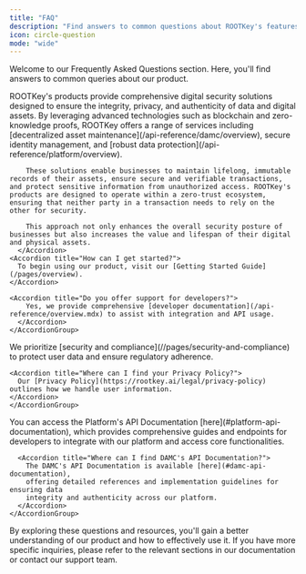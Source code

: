 ```yaml
---
title: "FAQ"
description: "Find answers to common questions about ROOTKey's features, usage, and security."
icon: circle-question
mode: "wide"
---
```


Welcome to our Frequently Asked Questions section. Here, you'll find answers to common queries about our product.

<Tabs>
  <Tab title="General Questions">
    <AccordionGroup>
      <Accordion title="What does your product do?">
        ROOTKey's products provide comprehensive digital security solutions designed to ensure the integrity, privacy, and authenticity of data and digital assets. By leveraging advanced technologies such as blockchain and zero-knowledge proofs, ROOTKey offers a range of services including [decentralized asset maintenance](/api-reference/damc/overview), secure identity management, and [robust data protection](/api-reference/platform/overview). 
        
        These solutions enable businesses to maintain lifelong, immutable records of their assets, ensure secure and verifiable transactions, and protect sensitive information from unauthorized access. ROOTKey's products are designed to operate within a zero-trust ecosystem, ensuring that neither party in a transaction needs to rely on the other for security. 
        
        This approach not only enhances the overall security posture of businesses but also increases the value and lifespan of their digital and physical assets.    
      </Accordion>
    <Accordion title="How can I get started?">
      To begin using our product, visit our [Getting Started Guide](/pages/overview).
    </Accordion>

    <Accordion title="Do you offer support for developers?">
        Yes, we provide comprehensive [developer documentation](/api-reference/overview.mdx) to assist with integration and API usage.
      </Accordion>
    </AccordionGroup>

  </Tab>
  <Tab title="Security and Privacy">
   <AccordionGroup>
    <Accordion title="What security measures do you have in place?">
      We prioritize [security and compliance](//pages/security-and-compliance) to protect user data and ensure regulatory adherence.
    </Accordion>

    <Accordion title="Where can I find your Privacy Policy?">
      Our [Privacy Policy](https://rootkey.ai/legal/privacy-policy) outlines how we handle user information.
    </Accordion>
    </AccordionGroup>

  </Tab>

  <Tab title="API References">
    <AccordionGroup>
      <Accordion title="Where can I find Platform's API Documentation?">
        You can access the Platform's API Documentation [here](#platform-api-documentation), which provides comprehensive guides and endpoints for developers to integrate with our platform and access core functionalities.
      </Accordion>

      <Accordion title="Where can I find DAMC's API Documentation?">
        The DAMC's API Documentation is available [here](#damc-api-documentation),
        offering detailed references and implementation guidelines for ensuring data
        integrity and authenticity across our platform.
      </Accordion>
    </AccordionGroup>

  </Tab>
</Tabs>

By exploring these questions and resources, you'll gain a better understanding of our product and how to effectively use it. If you have more specific inquiries, please refer to the relevant sections in our documentation or contact our support team.
